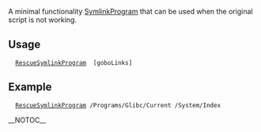 A minimal functionality [[SymlinkProgram]] that can be used when the original script is not working.

==Usage==
   [[RescueSymlinkProgram]] <program_path> [goboLinks]

==Example==
   [[RescueSymlinkProgram]] /Programs/Glibc/Current /System/Index

{{Scripts}}
__NOTOC__

